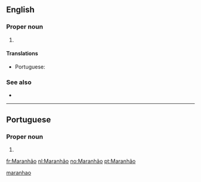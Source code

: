 ==English==

===Proper noun===
{{en-proper noun}}

# {{place:Brazil/state|en|capital=São Luís|region=Northeast Region}}

====Translations====
{{trans-top|state in north-eastern Brazil}}
* Portuguese: {{t|pt|Maranhão|m}}
{{trans-mid}}
{{trans-bottom}}

===See also===
* {{projectlink|wikipedia}}

[[Category:English terms spelled with Ã|maranhao]]

----

==Portuguese==

===Proper noun===
{{pt-proper noun}}

# {{place:Brazil/state|pt|capital=São Luís|region=Northeast Region}}

[[fr:Maranhão]]
[[nl:Maranhão]]
[[no:Maranhão]]
[[pt:Maranhão]]